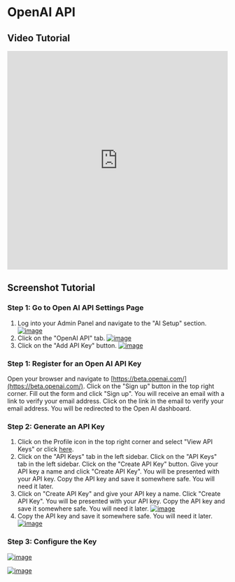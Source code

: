 # OpenAI API

## Video Tutorial
<div class="bg-img">
    <iframe width="100%" height="500" src="https://www.youtube.com/embed/va1g394hWxc" title="Setup OpenAI API key on InfinityAI - AI Content Writer Tools &amp; Image Generator (SaaS)" frameborder="0" allow="accelerometer; autoplay; clipboard-write; encrypted-media; gyroscope; picture-in-picture; web-share" allowfullscreen="true"></iframe>
</div>

## Screenshot Tutorial
### Step 1: Go to Open AI API Settings Page
1. Log into your Admin Panel and navigate to the "AI Setup" section.
[![image](/images/admin/ai/openai/1.png)](/images/admin/ai/openai/1.png)
2. Click on the "OpenAI API" tab.
[![image](/images/admin/ai/openai/2.png)](/images/admin/ai/openai/2.png)
3. Click on the "Add API Key" button.
[![image](/images/admin/ai/openai/6.png)](/images/admin/ai/openai/6.png)

### Step 1: Register for an Open AI API Key
Open your browser and navigate to [https://beta.openai.com/](https://beta.openai.com/). Click on the "Sign up" button in the top right corner. Fill out the form and click "Sign up". You will receive an email with a link to verify your email address. Click on the link in the email to verify your email address. You will be redirected to the Open AI dashboard.

### Step 2: Generate an API Key
1. Click on the Profile icon in the top right corner and select "View API Keys" or click [here](https://platform.openai.com/account/api-keys).
2. Click on the "API Keys" tab in the left sidebar.
Click on the "API Keys" tab in the left sidebar. Click on the "Create API Key" button. Give your API key a name and click "Create API Key". You will be presented with your API key. Copy the API key and save it somewhere safe. You will need it later.
3. Click on "Create API Key" and give your API key a name. Click "Create API Key". You will be presented with your API key. Copy the API key and save it somewhere safe. You will need it later.
[![image](/images/admin/ai/openai/3.png)](/images/admin/ai/openai/3.png)
4. Copy the API key and save it somewhere safe. You will need it later.
[![image](/images/admin/ai/openai/4.png)](/images/admin/ai/openai/4.png)

### Step 3: Configure the Key
[![image](/images/admin/ai/openai/5.png)](/images/admin/ai/openai/5.png)

[![image](/images/admin/ai/openai/7.png)](/images/admin/ai/openai/7.png)